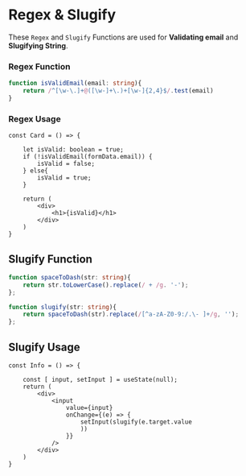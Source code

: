 # Regex & Slugify

These `Regex` and `Slugify` Functions are used for **Validating email** and **Slugifying String**.

### Regex Function

```ts filename="regex.ts" copy
function isValidEmail(email: string){
    return /^[\w-\.]+@([\w-]+\.)+[\w-]{2,4}$/.test(email) 
}
```

### Regex Usage

```tsx filename="index.tsx" copy
const Card = () => {

    let isValid: boolean = true;
    if (!isValidEmail(formData.email)) {
        isValid = false;
    } else{
        isValid = true;
    }
    
    return (
        <div>
            <h1>{isValid}</h1>
        </div>
    )
}
```
## Slugify Function

```ts filename="slugify.ts" copy
function spaceToDash(str: string){
    return str.toLowerCase().replace(/ + /g. '-');
};

function slugify(str: string){
    return spaceToDash(str).replace(/[^a-zA-Z0-9:/.\- ]+/g, '');
};

```

## Slugify Usage

```tsx filename="index.tsx" copy
const Info = () => {

    const [ input, setInput ] = useState(null);
    return (
        <div>
            <input
                value={input}
                onChange={(e) => {
                    setInput(slugify(e.target.value
                    ))
                }}
            />
        </div>
    )
}
```